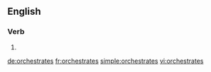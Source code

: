 {{also|orchestrâtes}}
==English==

===Verb===
{{head|en|verb form}}

# {{en-third-person singular of|orchestrate}}

[[de:orchestrates]]
[[fr:orchestrates]]
[[simple:orchestrates]]
[[vi:orchestrates]]